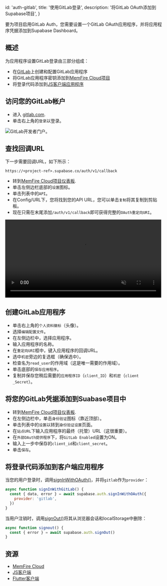 
  id: 'auth-gitlab',
  title: '使用GitLab登录',
  description: '将GitLab OAuth添加到Supabase项目',
}

要为项目启用GitLab Auth，您需要设置一个GitLab OAuth应用程序，并将应用程序凭据添加到Supabase Dashboard。

## 概述

为应用程序设置GitLab登录由三部分组成：

- 在[GitLab](https://gitlab.com)上创建和配置GitLab应用程序
- 将GitLab应用程序密钥添加到[MemFire Cloud项目](https://cloud.memfiredb.com)
- 将登录代码添加到[JS客户端应用程序](https://github.com/supabase/supabase-js)

## 访问您的GitLab帐户

- 进入 [gitlab.com](https://gitlab.com).
- 单击右上角的`登录`以登录。

![GitLab开发者门户。](/docs/img/guides/auth-gitlab/gitlab-portal.png)

## 查找回调URL

下一步需要回调URL，如下所示：

`https://<project-ref>.supabase.co/auth/v1/callback`

- 转到[MemFire Cloud项目仪表板](https://cloud.memfiredb.com).
- 单击左侧边栏底部的`设置`图标。
- 单击列表中的`API`。
- 在Config/URL下，您将找到您的API URL，您可以单击`复制`将其复制到剪贴板。 
- 现在只需在末尾添加`/auth/v1/callback`即可获得完整的`OAuth重定向URI`。

<video width="99%" muted playsInline controls="true">
  <source src="/docs/videos/api/api-url-and-key.mp4" type="video/mp4" muted playsInline />
</video>

## 创建GitLab应用程序

- 单击右上角的`个人资料徽标`（头像）。
- 选择`编辑配置文件`。
- 在左侧边栏中，选择应用程序。
- 输入应用程序的名称。
- 在`重定向URI`框中，键入应用程序的回调URL。
- 选中`机密`旁边的复选框（确保选中）。
- 检查名为`read_user`的作用域（这是唯一需要的作用域）。
- 单击底部的`保存应用程序`。
- 复制并保存您稍后需要的`应用程序ID`（`client_ID`）和`机密`（`client _Secret`）。

## 将您的GitLab凭据添加到Suabase项目中

- 转到[MemFire Cloud项目仪表板](https://cloud.memfiredb.com).
- 在左侧边栏中，单击`身份验证`图标（靠近顶部）。
- 单击列表中的`设置`以转到`身份验证设置`页面。
- 在`站点URL`下输入应用程序的最终（托管）URL（这很重要）。
- 在`外部OAuth提供程序`下，将`GitLab Enabled`设置为ON。
- 输入上一步中保存的`client_id`和`client_secret`。
- 单击`保存`。

## 将登录代码添加到客户端应用程序

当您的用户登录时，调用[signInWithOAuth()](/docs/reference/javascript/auth-signinwithoauth)，并将`gitlab`作为`provider`：

```js
async function signInWithGitLab() {
  const { data, error } = await supabase.auth.signInWithOAuth({
    provider: 'gitlab',
  })
}
```

当用户注销时，调用[signOut()](/docs/reference/javascript/auth-signout)将其从浏览器会话和localStorage中删除：

```js
async function signout() {
  const { error } = await supabase.auth.signOut()
}
```

## 资源

- [MemFire Cloud](https://cloud.memfiredb.com)
- [JS客户端](https://github.com/supabase/supabase-js)
- [Flutter客户端](https://github.com/supabase/supabase-flutter)



